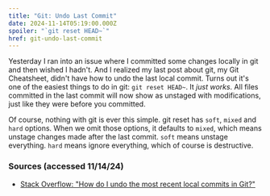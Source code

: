 ```yaml
---
title: "Git: Undo Last Commit"
date: 2024-11-14T05:19:00.000Z
spoiler: "`git reset HEAD~`"
href: git-undo-last-commit
---
```

Yesterday I ran into an issue where I committed some changes locally in git and then wished I hadn't. And I realized my last post about git, my Git Cheatsheet, didn't have how to undo the last local commit. Turns out it's one of the easiest things to do in git: `git reset HEAD~`. It *just works*. All files committed in the last commit will now show as unstaged with modifications, just like they were before you committed.

Of course, nothing with git is ever this simple. git reset has `soft`, `mixed` and `hard` options. When we omit those options, it defaults to `mixed`, which means unstage changes made after the last commit. `soft` means unstage everything. `hard` means ignore everything, which of course is destructive.

### Sources (accessed 11/14/24)
* [Stack Overflow: "How do I undo the most recent local commits in Git?"](https://stackoverflow.com/posts/927386/revisions)
